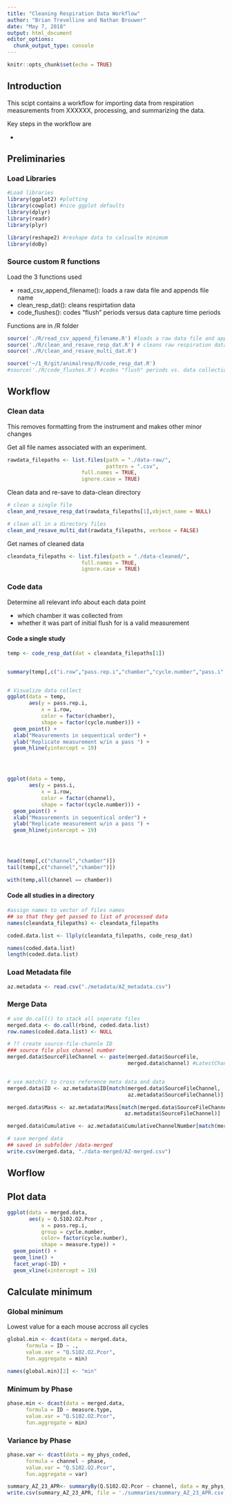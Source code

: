 ```yaml
---
title: "Cleaning Respiration Data Workflow"
author: "Brian Trevelline and Nathan Brouwer"
date: "May 7, 2018"
output: html_document
editor_options: 
  chunk_output_type: console
---
```


```r
knitr::opts_chunk$set(echo = TRUE)
```

## Introduction 

This scipt contains a workflow for importing data from respiration measurements from XXXXXX, processing, and summarizing the data.

Key steps in the workflow are

*

## Preliminaries

### Load Libraries

```r
#Load libraries
library(ggplot2) #plotting
library(cowplot) #nice ggplot defaults
library(dplyr)
library(readr)
library(plyr)

library(reshape2) #reshape data to calcualte minimum
library(doBy)


```


### Source custom R functions

Load the 3 functions used

* read_csv_append_filename(): loads a raw data file and appends file name
* clean_resp_dat(): cleans respirtation data
* code_flushes(): codes "flush" periods versus data capture time periods

Functions are in /R folder

```r
source('./R/read_csv_append_filename.R') #loads a raw data file and appends file name
source('./R/clean_and_resave_resp_dat.R') # cleans raw respiration data
source('./R/clean_and_resave_multi_dat.R')

source('~/1_R/git/animalresp/R/code_resp_dat.R')
#source('./R/code_flushes.R') #codes "flush" periods vs. data collection periods

```



## Workflow

### Clean data

This removes formatting from the instrument and makes other minor changes

Get all file names associated with an experiment.
```r
rawdata_filepaths <- list.files(path = "./data-raw/",
                                pattern = ".csv",
                        full.names = TRUE, 
                        ignore.case = TRUE)

```


Clean data and re-save to data-clean directory
```r
# clean a single file
clean_and_resave_resp_dat(rawdata_filepaths[1],object_name = NULL)

# clean all in a directory files
clean_and_resave_multi_dat(rawdata_filepaths, verbose = FALSE)

```


Get names of cleaned data
```r
cleandata_filepaths <- list.files(path = "./data-cleaned/", 
                        full.names = TRUE, 
                        ignore.case = TRUE)

```



### Code data

Determine all relevant info about each data point

* which chamber it was collected from
* whether it was part of initial flush for is a valid measurement

#### Code a single study
```r
temp <- code_resp_dat(dat = cleandata_filepaths[1])


summary(temp[,c("i.row","pass.rep.i","chamber","cycle.number","pass.i","measure.type")])


# Visualize data collect
ggplot(data = temp,
       aes(y = pass.rep.i, 
           x = i.row, 
           color = factor(chamber),
           shape = factor(cycle.number))) +
  geom_point() +
  xlab("Measurements in sequentical order") +
  ylab("Replicate measurement w/in a pass ") +
  geom_hline(yintercept = 19)




ggplot(data = temp,
       aes(y = pass.i, 
           x = i.row, 
           color = factor(channel),
           shape = factor(cycle.number))) +
  geom_point() +
  xlab("Measurements in sequentical order") +
  ylab("Replicate measurement w/in a pass ") +
  geom_hline(yintercept = 19)




head(temp[,c("channel","chamber")])
tail(temp[,c("channel","chamber")])

with(temp,all(channel == chamber))
```

#### Code all studies in a directory

```r
#assign names to vector of files names
## so that they get passed to list of processed data
names(cleandata_filepaths) <- cleandata_filepaths

coded.data.list <- llply(cleandata_filepaths, code_resp_dat)

names(coded.data.list)
length(coded.data.list)
```




### Load Metadata file

```r
az.metadata <- read.csv("./metadata/AZ_metadata.csv")
```

### Merge Data

```r
# use do.call() to stack all seperate files
merged.data <- do.call(rbind, coded.data.list)
row.names(coded.data.list) <- NULL

# ?? create source-file-channle ID
### source file plus channel number
merged.data$SourceFileChannel <- paste(merged.data$SourceFile, 
                                       merged.data$channel) #LatestChannel? Latest = ?


# use match() to cross reference meta data and data
merged.data$ID <- az.metadata$ID[match(merged.data$SourceFileChannel, 
                                       az.metadata$SourceFileChannel)]

merged.data$Mass <- az.metadata$Mass[match(merged.data$SourceFileChannel, 
                                      az.metadata$SourceFileChannel)]

merged.data$Cumulative <- az.metadata$CumulativeChannelNumber[match(merged.data$SourceFileChannel, az.metadata$SourceFileChannel)]

# save merged data
## saved in subfolder /data-merged
write.csv(merged.data, "./data-merged/AZ-merged.csv")
```


## Worflow
## Plot data

```r
ggplot(data = merged.data,
       aes(y = Q.S102.O2.Pcor ,
           x = pass.rep.i,
           group = cycle.number,
           color= factor(cycle.number),
           shape = measure.type)) + 
  geom_point() +
  geom_line() +
  facet_wrap(~ID) +
  geom_vline(xintercept = 19)
```


## Calculate minimum

### Global minimum

Lowest value for a each mouse accross all cycles
```r
global.min <- dcast(data = merged.data,
      formula = ID ~ .,
      value.var = "Q.S102.O2.Pcor",
      fun.aggregate = min)

names(global.min)[2] <- "min"
```


### Minimum by Phase

```r
phase.min <- dcast(data = merged.data,
      formula = ID ~ measure.type,
      value.var = "Q.S102.O2.Pcor",
      fun.aggregate = min)

```


### Variance by Phase

```r
phase.var <- dcast(data = my_phys_coded,
      formula = channel ~ phase,
      value.var = "Q.S102.O2.Pcor",
      fun.aggregate = var)

```


```r
summary_AZ_23_APR<- summaryBy(Q.S102.O2.Pcor ~ channel, data = my_phys_coded, FUN = c(min,max,mean,sd,var))
write.csv(summary_AZ_23_APR, file = './summaries/summary_AZ_23_APR.csv' )
```

